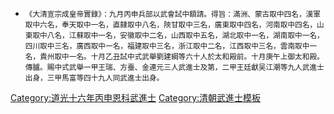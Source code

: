 {{Navbox
|name = 道光十六年丙申恩科武殿試金榜
|title = 道光十六年（[[1836年]]）丙申恩科武殿試金榜
|titlestyle = background-color:#FFD700;
|image =
|style = width:100%;text-align:center; 
|groupstyle = text-align:center; background-color:#FFD700;
|liststyle = text-align:center;
|state = {{{state<includeonly>|collapsed</includeonly>}}}
|group1 = 第一甲<br>賜武進士及第<br>共3名
|list1 = '''[[王瑞|王　瑞]]''' - '''[[方臺|方　臺]]''' - '''[[金連元]]'''

|group2 = 第二甲<br>賜武進士出身<br>共9名
|list2 = [[王廷獻]] - [[冷震東]] - [[胡安邦]] - [[何觀元]] - [[傅振邦 (1814年)|傅振邦]] - [[圖他哈]] - [[王登瀛]] - [[張敏惠]]- [[吴江潮]]

|group3 = 第三甲<br>賜同武進士出身<br>共49名
|list3 = [[馬富|馬　富]] - [[劉永新]] - [[莫若璟]] - [[羅鳴琴]] - [[馮褍|馮　褍]] - [[胡簮朋]] - [[李永祥]] - [[百順|百　順]] - [[張元堂]] - [[冷旭昶]]<br>[[張光盛]] - [[劉建綱]] - [[張會川]] - [[王大勇]] - [[袁艮|袁　艮]] - [[劉聯芳]] - [[謝雲龍]] - [[孫逢吉]] - [[張周南]] - [[宗維清]]<br>[[施溥|施　溥]] - [[趙濟川]] - [[李恒清]] - [[陳作楨]] - [[石鳴珂]] - [[何上先]] - [[蕭飛翔]] - [[聞樹勳]] - [[楊映河]] - [[白銹|白　銹]]<br>[[他那|他　那]] - [[張衍曾]] - [[王海清]] - [[陸桐|陸　桐]] - [[張慶興]] - [[高慶雲]] - [[梁玉柱]] - [[彌翰|彌　翰]] - [[福喜|福　喜]] - [[富英|富　英]]<br>[[李羣先]] - [[葉紹颺]] - [[何躍龍]] - [[郎錦魁]] - [[王泰清]] - [[張修 (道光武進士)|張　修]] - [[何如敐]] - [[德興 (道光武進士)|德　興]] - [[顧登|顧　登]]<span style="color: #FFFFFF;"> - －－－</span>

|belowstyle = text-align: center; background-color:#FFD700;
|below='''前一科：[[Template:道光十五年乙未科武殿試金榜|道光十五年乙未科]]　'''·'''　後一科：[[Template:道光十八年戊戌科武殿試金榜|道光十八年戊戌科]]'''<br>'''同年進士：[[Template:道光十六年丙申恩科殿試金榜|道光十六年丙申文恩科]]、[[Template:道光十六年丙申恩科繙譯進士金榜|道光十六年丙申繙譯恩科]]'''
}}
[[Category:道光十六年丙申恩科武進士]]
<noinclude>
[[Category:道光十六年丙申恩科武進士| ]]
[[Category:清朝武進士模板]]
*<small>《大清宣宗成皇帝實錄》：九月丙申兵部以武會試中額請。得旨：滿洲、蒙古取中四名，漢軍取中六名，奉天取中一名，直隸取中八名，陝甘取中三名，廣東取中四名，河南取中四名，山東取中八名，江蘇取中一名，安徽取中二名，山西取中五名，湖北取中一名，湖南取中一名，四川取中三名，廣西取中一名，福建取中三名，浙江取中二名，江西取中三名，雲南取中一名，貴州取中一名。十月乙丑試中式武舉劉建綱等六十人於太和殿前。十月庚午上御太和殿。傳臚。賜中式武舉一甲王瑞、方臺、金連元三人武進士及第，二甲王廷獻吴江潮等九人武進士出身，三甲馬富等四十九人同武進士出身。</small>
</noinclude>
